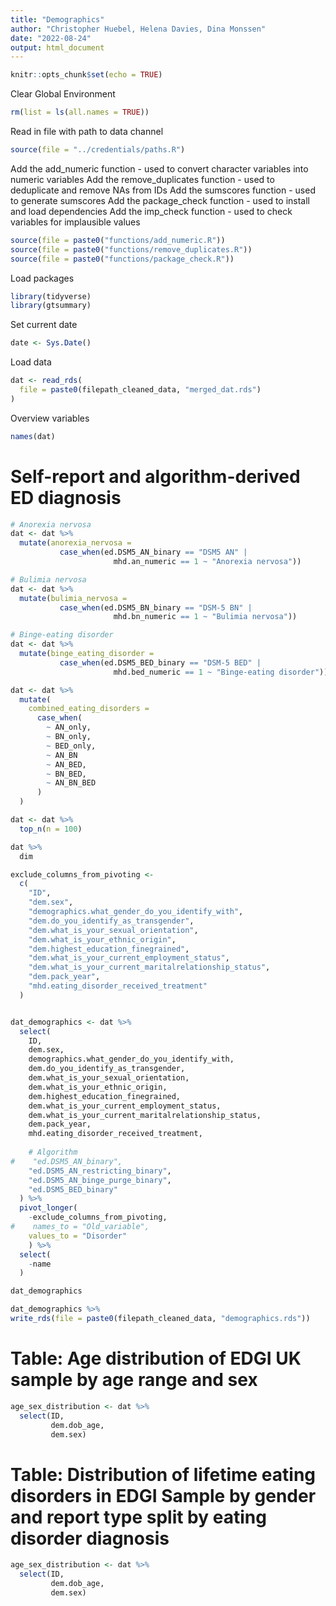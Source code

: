 ```yaml
---
title: "Demographics"
author: "Christopher Huebel, Helena Davies, Dina Monssen"
date: "2022-08-24"
output: html_document
---
```


```r
knitr::opts_chunk$set(echo = TRUE)
```

Clear Global Environment

```r
rm(list = ls(all.names = TRUE)) 
```

Read in file with path to data channel
```r
source(file = "../credentials/paths.R")
```

Add the add_numeric function - used to convert character variables into numeric variables
Add the remove_duplicates function - used to deduplicate and remove NAs from IDs
Add the sumscores function - used to generate sumscores
Add the package_check function - used to install and load dependencies
Add the imp_check function - used to check variables for implausible values
```r
source(file = paste0("functions/add_numeric.R"))
source(file = paste0("functions/remove_duplicates.R"))
source(file = paste0("functions/package_check.R"))
```

Load packages
```r
library(tidyverse)
library(gtsummary)
```

Set current date
```r
date <- Sys.Date()
```

Load data
```r
dat <- read_rds(
  file = paste0(filepath_cleaned_data, "merged_dat.rds")
)
```

Overview variables
```r
names(dat)
```

# Self-report and algorithm-derived ED diagnosis
```r
# Anorexia nervosa
dat <- dat %>%
  mutate(anorexia_nervosa =
           case_when(ed.DSM5_AN_binary == "DSM5 AN" |
                       mhd.an_numeric == 1 ~ "Anorexia nervosa"))

# Bulimia nervosa
dat <- dat %>%
  mutate(bulimia_nervosa =
           case_when(ed.DSM5_BN_binary == "DSM-5 BN" |
                       mhd.bn_numeric == 1 ~ "Bulimia nervosa"))

# Binge-eating disorder
dat <- dat %>%
  mutate(binge_eating_disorder =
           case_when(ed.DSM5_BED_binary == "DSM-5 BED" |
                       mhd.bed_numeric == 1 ~ "Binge-eating disorder"))
```


```r
dat <- dat %>%
  mutate(
    combined_eating_disorders =
      case_when(
        ~ AN_only,
        ~ BN_only,
        ~ BED_only,
        ~ AN_BN
        ~ AN_BED,
        ~ BN_BED,
        ~ AN_BN_BED
      )
  )
```




```r
dat <- dat %>%
  top_n(n = 100)

dat %>% 
  dim
```


```r
exclude_columns_from_pivoting <-
  c(
    "ID",
    "dem.sex",
    "demographics.what_gender_do_you_identify_with",
    "dem.do_you_identify_as_transgender",
    "dem.what_is_your_sexual_orientation",
    "dem.what_is_your_ethnic_origin",
    "dem.highest_education_finegrained",
    "dem.what_is_your_current_employment_status",
    "dem.what_is_your_current_maritalrelationship_status",
    "dem.pack_year",
    "mhd.eating_disorder_received_treatment"
  )


dat_demographics <- dat %>%
  select(
    ID,
    dem.sex,
    demographics.what_gender_do_you_identify_with,
    dem.do_you_identify_as_transgender,
    dem.what_is_your_sexual_orientation,
    dem.what_is_your_ethnic_origin,
    dem.highest_education_finegrained,
    dem.what_is_your_current_employment_status,
    dem.what_is_your_current_maritalrelationship_status,
    dem.pack_year,
    mhd.eating_disorder_received_treatment,
    
    # Algorithm
#    "ed.DSM5_AN_binary",
    "ed.DSM5_AN_restricting_binary",
    "ed.DSM5_AN_binge_purge_binary",
    "ed.DSM5_BED_binary"    
  ) %>%
  pivot_longer(
    -exclude_columns_from_pivoting,
#    names_to = "Old_variable",
    values_to = "Disorder"
    ) %>%
  select(
    -name
  )

dat_demographics
```


```r
dat_demographics %>%
write_rds(file = paste0(filepath_cleaned_data, "demographics.rds"))
```


# Table:  Age distribution of EDGI UK sample by age range and sex
```r
age_sex_distribution <- dat %>%
  select(ID,
         dem.dob_age, 
         dem.sex)
```

# Table: Distribution of lifetime eating disorders in EDGI Sample by gender and report type split by eating disorder diagnosis
```r
age_sex_distribution <- dat %>%
  select(ID,
         dem.dob_age, 
         dem.sex)
```
